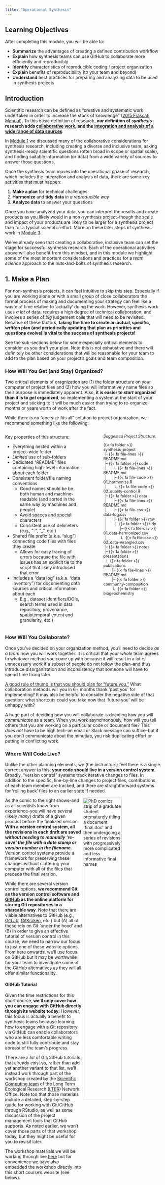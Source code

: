 ```yaml
---
title: "Operational Synthesis"
---
```


## Learning Objectives

After completing this module, you will be able to:

- **Summarize** the advantages of creating a defined contribution workflow
- **Explain** how synthesis teams can use GitHub to collaborate more efficiently and reproducibly
- **Identify** characteristics of reproducible coding / project organization
- **Explain** benefits of reproducibility (to your team and beyond)
- **Understand** best practices for preparing and analyzing data to be used in synthesis projects

## Introduction

Scientific research can be defined as "creative and systematic work undertaken in order to increase the stock of knowledge" ([2015 Frascati Manual](https://doi.org/10.1787/9789264239012-en)). To this basic definition of research, **our definition of _synthesis_ research adds <u>collaborative work</u>, and the <u>integration and analysis of a wide range of data sources</u>**.

In [Module 1](https://lter.github.io/eco-data-synth-primer/module1.html) we discussed many of the collaborative considerations for synthesis research, including creating a diverse and inclusive team, asking synthesis-ready scientific questions (often broad in scope or spatial scale), and finding suitable information (or data) from a wide variety of sources to answer those questions. 

Once the synthesis team moves into the operational phase of research, which includes the integration and analysis of data, there are some key activities that must happen:

1. **Make a plan** for technical challenges
2. **Harmonize** and **tidy data** _in a reproducible way_
3. **Analyze data** to answer your questions

Once you have analyzed your data, you can interpret the results and create products as you likely would in a non-synthesis project--though the scale and impact of your products are likely to be larger for a synthesis project than for a typical scientific effort. More on these later steps of synthesis work in [Module 3](https://lter.github.io/eco-data-synth-primer/module3.html).

We've already seen that creating a collaborative, inclusive team can set the stage for successful synthesis research. Each of the operational activities above will also benefit from this mindset, and in this module we highlight some of the most important considerations and practices for a _team science_ approach to the nuts-and-bolts of synthesis research.

## 1. Make a Plan

For non-synthesis projects, it can feel intuitive to skip this step. Especially if you are working alone or with a small group of close collaborators the formal process of making and documenting your strategy can feel like a waste of time relative to 'actually' doing the work. However, synthesis work uses _a lot_ of data, requires a high degree of technical collaboration, and involves a series of _big_ judgement calls that will need to be revisited. Because of these factors, **taking the time to create an actual, specific, _written_ plan (and periodically updating that plan as priorities and questions evolve) is vital to the success of synthesis projects!**

See the sub-sections below for some especially critical elements to consider as you draft your plan. Note this is not exhaustive and there will definitely be other considerations that will be reasonable for your team to add to the plan based on your project's goals and team composition.

### How Will You Get (and Stay) Organized?

Two critical elements of oragnization are (1) the folder structure on your computer of project files and (2) how you will informatively name files so their purpose is immediately apparent. Also, **it is easier to _start_ organized than it is to _get_ organized**, so implementing a system at the start of your project and sticking to it will be much easier than trying to re-organize months or years worth of work after the fact.

While there is no "one size fits all" solution to project organization, we recommend something like the following:

::::{.columns}
:::{.column width="55%"}

Key properties of this structure:

- Everything nested within a project-wide folder
- _Limited_ use of sub-folders
- Dedicated "README" files containing high-level information about each folder
- Consistent folder/file naming conventions
   - Good names should be be both human and machine-readable (and sorted in the same way by machines and people)
   - Avoid spaces and special characters
   - Consistent use of delimeters (e.g., "-", "_", etc.)
- Shared file prefix (a.k.a. "slug") connecting code files with files they create
    - Allows for easy tracing of errors because the file with issues has an explicit tie to the script that likely introduced that error
- Includes a "data log" (a.k.a. "data inventory") for documenting data sources and critical information about each
    - E.g., dataset identifiers/DOIs, search terms used in data repository, provenance, spatiotemporal extent and granularity, etc.)

:::
:::{.column width="5%"}

:::
:::{.column width="40%"}
:::{style="font-size:0.9em;"}

_Suggested Project Structure:_

{{< fa folder >}} synthesis_project  
&nbsp;|--&nbsp;{{< fa file-lines >}} README.md  
&nbsp;|--&nbsp;{{< fa folder >}} code  
&nbsp;|&nbsp;&nbsp;&nbsp;&nbsp;&nbsp;&nbsp;&nbsp;|--&nbsp;{{< fa file-lines >}} README.md  
&nbsp;|&nbsp;&nbsp;&nbsp;&nbsp;&nbsp;&nbsp;&nbsp;|--&nbsp;{{< fa file-code >}} 01_harmonize.R  
&nbsp;|&nbsp;&nbsp;&nbsp;&nbsp;&nbsp;&nbsp;&nbsp;&nbsp;L&nbsp; {{< fa file-code >}} 02_quality-control.R  
&nbsp;|--&nbsp;{{< fa folder >}} data  
&nbsp;|&nbsp;&nbsp;&nbsp;&nbsp;&nbsp;&nbsp;&nbsp;|--&nbsp;{{< fa file-lines >}} README.md  
&nbsp;|&nbsp;&nbsp;&nbsp;&nbsp;&nbsp;&nbsp;&nbsp;|--&nbsp;{{< fa file-csv >}} data-log.csv  
&nbsp;|&nbsp;&nbsp;&nbsp;&nbsp;&nbsp;&nbsp;&nbsp;|--&nbsp;{{< fa folder >}} raw  
&nbsp;|&nbsp;&nbsp;&nbsp;&nbsp;&nbsp;&nbsp;&nbsp;&nbsp;L&nbsp; {{< fa folder >}} tidy  
&nbsp;|&nbsp;&nbsp;&nbsp;&nbsp;&nbsp;&nbsp;&nbsp;&nbsp;&nbsp;&nbsp;&nbsp;&nbsp;&nbsp;|--&nbsp;{{< fa file-csv >}} 01_data-harmonized.csv  
&nbsp;|&nbsp;&nbsp;&nbsp;&nbsp;&nbsp;&nbsp;&nbsp;&nbsp;&nbsp;&nbsp;&nbsp;&nbsp;&nbsp;&nbsp;L&nbsp; {{< fa file-csv >}} 02_data-wrangled.csv  
&nbsp;|--&nbsp;{{< fa folder >}} notes   
&nbsp;|--&nbsp;{{< fa folder >}} presentations  
&nbsp;&nbsp;L&nbsp; {{< fa folder >}} publications   
&nbsp;&nbsp;&nbsp;&nbsp;&nbsp;&nbsp;&nbsp;&nbsp;|--&nbsp;{{< fa file-lines >}} README.md  
&nbsp;&nbsp;&nbsp;&nbsp;&nbsp;&nbsp;&nbsp;&nbsp;|--&nbsp;{{< fa folder >}} community-composition  
&nbsp;&nbsp;&nbsp;&nbsp;&nbsp;&nbsp;&nbsp;&nbsp;&nbsp;L&nbsp; {{< fa folder >}} biogeochemistry  

:::
:::
::::

### How Will You Collaborate?

Once you've decided on your organization method, you'll need to decide _as a team_ how you will work together. It is critical that your _whole_ team agrees to whatever method you come up with because it will result in a lot of unnecessary work if a subset of people do not follow the plan--and thus introduce disorganization and inconsistency that someone will have to spend time fixing later.

<u>A good rule of thumb is that you should plan for "future you."</u> What collaboration methods will you in 6+ months thank 'past you' for implementing? It may also be helpful to consider the negative side of that question: what shortcuts could you take now that 'future you' will be unhappy with?

A huge part of deciding how you will collaborate is deciding how you will _communicate_ as a team. When you work asynchronously, how will you tell others that you are working on a particular code or document file? This _does not_ have to be high tech--an email or Slack message can suffice--but if you don't communicate about the minutiae, you risk duplicating effort or putting in conflicting work.

### Where Will Code Live?

Unlike the other planning elements, we (the instructors) feel there is a single correct answer to this: **your code should live in a version control system**. Broadly, "version control" systems track iterative changes to files. In addition to the specific, line-by-line changes to project files, contributions of each team member are tracked, and there are straightforward systems for 'rolling back' files to an earlier state if needed.

<img src="images/mod2_final.png" alt="PhD comics strip of a graduate student prematurely titling a document 'final.doc' and then undergoing a series of revisions with progressively more complicated and less informative final names" align = "right" width="50%"/>

As the comic to the right shows--and as all scientists know from experience--you will have several (likely _many_) drafts of a given product before the finalized version. **With a version control system, all the revisions in each draft are saved _without needing to manually 're-save' the file with a date stamp or version number in the filename_**. Version control systems provide a framework for preserving these changes without cluttering your computer with all of the files that precede the final version.

While there are several version control options, **we recommend Git as the version control software and [GitHub](https://github.com/) as the online platform for storing Git repositories in a shareable way**. Note that there are viable alternatives to GitHub (e.g., [GitLab](https://about.gitlab.com/), [GitKraken](https://www.gitkraken.com/), etc.) but (A) all of these rely on Git 'under the hood' and (B) in order to give an effective tutorial of version control in this course, we need to narrow our focus to just one of these website options. From here onwards, we'll use focus on GitHub but it may be worthwhile for your team to investigate some of the GitHub alternatives as they will all offer similar functionality.

#### GitHub Tutorial

Given the time restrictions for this short course, **we'll only cover how you can engage with GitHub directly through its website today**. However, this focus is actually a benefit to synthesis teams because learning how to engage with a Git repository via GitHub can enable collaborators who are less comfortable writing code to still fully contribute and stay abreast of the team's progress.

There are a _lot_ of Git/GitHub tutorials that already exist so, rather than add yet another variant to that list, we'll instead work through part of the workshop created by the [Scientific Computing team](https://lter.github.io/scicomp/) of the Long Term Ecological Research ([LTER](https://lternet.edu/)) Network Office. Note too that those materials include a detailed, step-by-step guide for working with Git/GitHub through RStudio, as well as some discussion of the project management tools that GitHub supports. As noted earlier, we won't cover those parts of that workshop today, but they might be useful for you to revisit later.

The workshop materials we will be working through live [here](https://lter.github.io/workshop-github/) but for convenience we have also embedded the workshop directly into this short course's website (see below).

 ```{=html}
<iframe src="https://lter.github.io/workshop-github/" height="550" width="800" style="border: 1px solid #2e3846;"></iframe>
```

## 2. Prepare Data

Synthesis efforts are intensely data-heavy by their nature; as such, you'll need to spend more time and effort in the data preparation phase than you would in a non-synthesis project. This means that **doing reproducible work pays huge dividends!** Making one's work "reproducible"--particularly in code contexts--has become increasingly popular but is not always clearly defined. For the purposes of this short course, we believe that reproducible work has the following properties:

1. Contains sufficient documentation for those outside of the project team to navigate and understand the project's contents
2. Allows anyone to recreate the entire workflow from start to finish
3. Leads to modular, extensible research projects; adding data from a new site, or a new analysis, should be relatively easy in a reproducible workflow
4. Contains detailed **metadata** for all data products and prerequisite software

:::{.callout-tip collapse="true"}
#### More About Metadata

Metadata is "data about the data," or information that describes **who** collected the data, **what** was observed or measured, **when** the data were collected, **where** the data were collected, **how** the observations or measurements were made, and **why** they were collected. Metadata provide important contextual information about the origin of the data and how they can be analyzed or used. They are most useful when attached or linked to the data being described, and data and related metadata together are commonly referred to as a _dataset_.

Metadata for ecological research data are well described in Michener et al (1997),[^3] but there are many other kinds of metadata with different purposes.[^4] If you are publishing a research dataset and have questions about metadata, ask a data manager for your project, or staff at the repository you are working with, for help. Either can typically provide guidance on creating metadata that will describe your data and be useful to the community (here is [one example](https://edirepository.org/resources/creating-metadata-for-publication)). We'll return to the subject of metadata in Module 3.

[^3]: Michener, W.K., Brunt, J.W., Helly, J.J., Kirchner, T.B. and Stafford, S.G. (1997), NONGEOSPATIAL METADATA FOR THE ECOLOGICAL SCIENCES. Ecological Applications, 7: 330-342. https://doi.org/10.1890/1051-0761(1997)007[0330:NMFTES]2.0.CO;2
[^4]: Mayernik, M.S. and Acker, A. (2018), Tracing the traces: The critical role of metadata within networked communications. Journal of the Association for Information Science and Technology, 69: 177-180. https://doi.org/10.1002/asi.23927
:::

### Reproducible Coding

While the reproducibility guidelines identified above apply to many different facets of a project, there are a few more when considering reproducible _code_ specifically. For example:

- _All_ interactions with data should be done with code
- A version control system should be used to track changes to code
- All code should include non-coding "comments" to provide explanation/context
- Any necessary software libraries should be loaded explicitly at the start of each script
- Relative file paths that are agnostic to operating system
    - E.g., `file.path("data", "bees.csv")` instead of `"~/Users/me/Documents/synthesis_project/data/bees.csv"`
- Functions should be "namespaced" (if not already required by your coding language)  
    - E.g., `dplyr::mutate()` instead of `mutate()`

The above list is non-exhaustive and there are other conditions you may want to consider such as using custom functions for repeated operations or adding sequential numbers to script names that must be run in a particular order but generally following the above list will keep your code on the "more reproducible" side of things.

### Reproducibility in Synthesis

Finally, there are a few additional considerations for reproducible synthesis work in particular. Judgement calls need to be made and agreed to as a team. However, group members should "defer to the doers." If you have a very strong opinion that differs from the feeling of most of the rest of the group and will result in a lot of extra work, you should be ready to volunteer to do that work or allow those who will be responsible for the work to have a larger role in deciding the shape of that effort.

Reproducible synthesis work also requires dramatically more communication--especially around contribution guidelines and intellectual credit. It's best to keep track of who contributed what, so that everyone gets credit. This can be challenging in practice and makes sense to start recording early and in a transparent way.

::: {.panel-tabset} 
### Reproducibility Questions

In groups of 3-5, discuss the following questions:

- What elements of reproducibility **from our list** have you used/are interested in using?
- Which feel unreasonable or confusing?
- What activities do you do in your own work to ensure reproducibility that **our list is missing**?

:::

### Data Preparation Overview

The scientific questions being asked in synthesis projects are usually broad in scope, and it is therefore common to bring together many datasets from different sources for analysis. The datasets selected for analysis (source data) may have been collected by different people, in different places, using different methods, as part of different projects, or all of the above. Typically you will need to **harmonize** these disparate datasets by standardizing data structure, units of measurement, and file format. Once this is done, you'll move on to **data cleaning** where you can check for malformed values, unreasonable rows, and filter out unwanted observations.

These processes can be easy or difficult depending on the quality of the source data, the differences between source data, and how much **metadata** (see callout above) is available to understand them. Also, note that you could clean each input dataset separately first, then harmonize the data, but it may be easier to harmonize first. For example, if you have 10 datasets, each with some type of sampling date column, it will be _much_ easier to filter out particular dates if all that information is in the same format in the same column as opposed to working with whatever idiosyncratic formats and/or column names are present in each original file.

::: {.panel-tabset}
#### **Data Preparation Group Questions**

- How many of you work directly with data in your day-to-day?
- What percentage of the time that you spend working on data is spent on data cleaning?
- How much on metadata creation?
- How much on data preparation?

:::

### Harmonize Data

Data harmonization is the process of bringing different datasets into a common format for analysis. The harmonized data format chosen for a synthesis project depends on the source data, analysis plans, and overall project goals. It is best to make a plan for harmonizing data _before_ analysis begins, which means discussing this with the team in the early stages of a synthesis project. As a general rule, it is also wise to use a scripted workflow that is as reproducible as possible to accomplish the harmonization you need for your project. Following this guidance lets others understand, check, and adapt your work, and will also make it much, _much_ easier to bring new data and analysis methods into the project.

Data harmonization is hard work that sometimes requires trial and error to arrive at a useful end product. At the end of this section are some additional data harmonization resources to help you get started. Looking at a simple example might also help.

:::{.callout-note icon="false" collapse="true"}

#### Example: Harmonizing grassland biomass data  

In the figure below, two datasets from different LTER sites have been harmonized for analysis. We don't have all the metadata here, but based on the column naming we can assume that the file on the left (`Konza_harvestplots.txt`, **<span style="color:orange">yellow</span>**) contains columns for the sampling date, a plot identifier, a treatment categorical value, and measured biomass values. The filename suggests that the data come from the Konza Prarie LTER site. The file on the right (`2022_clips.csv`, **<span style="color:blue">blue</span>**) has a column denoting the LTER site, in this case Sevilleta LTER (abbreviated as SEV), as well as similar date, plot identifier, treatment, and measured biomass columns. 

There are some similarities and some differences in these two source files. A harmonized file (`lter_grass_biomass_harmonized.txt`) appears below.

<p align="center">
<img src="images/data_harmonization_example.png" alt="Image showing two small data tables with different column names and data structure being modified to be able to combine them into a single, larger table" width="90%"/>
</p>

Take a minute to look at the harmonized file and consider **how** these data were harmonized. Then, answer the question below.

:::{.callout-caution collapse="true" icon="false"}
#### Click Me for Answer!

**What changes were made to data structure, variable formatting, or units in these data?** Even though the source data files were similar, several important changes were made to create the harmonized file. Among them:

- The **site** column was preserved and contains the "SEV" and "KNZ" categorical values denoting which LTER site is observed in each row.
- The dates in the **date** column were converted to a standard format (_YYYY-MM-DD_). Incidentally, this matches the International Organization for Standardization (ISO) recommendation for date/time data, making it generally a good choice for dates.
- A new **rep** column was created to identify the replicate measurements at each site. This is essentially a standard version the plot identifier columns (**PlotID** and **plot**) in the original data file. Also note that the original values are preserved in the new **plot_orig** column.
- The treatment columns from the original data files (**Treatment** and **trt**) were standardized to one column with "C" and "F" categorical values, for control and fertilized treatments, respectively.
- The biomass values from Konza were converted to units grams per meter squared (g/m^2^) because the original Konza measurements were for total biomass in 2x2 meter plots. _Note that this conversion is for illustration purposes only_--we can't be sure if this conversion is correct without it being spelled out in the metadata, or asking the data provider directly.

:::
:::

#### A Word About Harmonized Data Formats

Above, we have discussed several aspects of selecting a **data format**. There are at least three related, but not exactly equivalent, concepts to consider when formatting data. First, formats describe the way data are structured, organized, and related within a data file. For example, in a tabular data file about biomass, the measured biomass values might appear in one column, or in muiltiple columns. Second, the values of any variable can be represented in more than one format. The same date, for example, could be formatted using text as "July 2, 1974" or "1974-07-02." Third, format may refer to the _file format_ used to hold data on a disk or other storage medium. File formats like comma separated value text files (CSV), Excel files (XLSX), JPEG images, are commonly used for research data, and each has particular strengths for certain kinds of data.

A few guidelines apply:

1. For formatting a tabular dataset, **err towards simpler data structures**, which are usually easier to clean, filter, and analyze
    - Keeping data in "long format",[^5] is one common recommendation for this
2. When choosing a file format, **err towards open, non-proprietary file formats** that more people know and have access to
    - Delimited text files, such as CSV files, are a good choice for tabular data
3. **Use existing community standards** for formatting variables and files as long as they suit your project methods and scientific goals
    - Using ISO standards for date-time variables, or species identifiers from a taxonomic authority, are good examples of this practice
4. **There is no perfect data format!**
    - Harmonizing data always involves some judgement calls and tradeoffs

When choosing a destination format for the harmonized data for a synthesis project, the **audience** and **future uses** of the data are also an important consideration. Consider how your synthesis team will analyze the data, as well as how the world outside that team will use and interact with the data once it is published. Again, there is no one answer, but below are a few examples of harmonized destination formats to consider.

:::{.panel-tabset}
#### Long Format (a.k.a. "Tidy")

Here our grassland biomass data is in long format, often referred to as "tidy" data. Data in this format is generally easy to understand and use. There are three rules for tidy data:

1. Each column is one variable.
2. Each row is one observation.
3. Each cell contains a single value.

![visual representation of the tidy data structure](images/tidy-data.png){fig-alt="Image of a table of data in 'tidy' format (i.e., where each column is one variable, each row is one observation, and each cell contains a single value)"}

**Advantages**: clear meaning of rows and columns; ease in filtering/cleaning/appending  
**Disadvantages**: not as human-friendly so it can be difficult to assess the data visually  
**Possible file formats**: Delimited text (tab delimited shown here), spreadsheets, database tables  

![The harmonized grassland data, in long format.](images/long_data_example.png){width="75%" fig-alt="An example of tidy data in long format"}

#### Wide Format

In this dataset, our grassland data has been restructured into wide format, often referred to (sometimes unfairly) as "messy" or "untidy" data. Note that the biomass variable has been split into two columns, one for control plots and one for fertilized plots.

**Advantages**: easier for some statistical analyses; easier to assess the data visually  
**Disadvantages**: may be more difficult to clean/filter/append, multiple observations per row; more likely to contain empty (`NULL`) cells  
**Possible file formats**: Delimited text (tab delimited shown here), spreadsheets, database tables  

![The harmonized grassland data, restructured into wide format with biomass values in control and fertilized columns.](images/wide_data_example.png){width="75%" fig-alt="An example of tidy data in wide format"}

#### Relational Databases

Below is an example of how we might structure our grassland data in a relational database. The schema consists of three tables that house information about sampling events (when, where data were collected), the plots from which the samples are collected, and the biomass values for each collection. The schema allows us to define the data types (e.g., text, integer), add constraints (e.g., values cannot be missing), and to describe relationships between tables (keys). Relational formats are [normalized](https://en.wikipedia.org/wiki/Database_normalization) to reduce data redundancy and increase data integrity, which can help us to manage complex data[^13].

![example grassland database schema](images/grassland_schema.drawio.png){fig-alt="An example of relational data where several tables are linked by a shared column even though they have differing variables and numbers of observations"}

**Advantages**: reduced redundancy, greater integrity; community standard; powerful extensions (e.g., store and process spatial data); many different database flavors to meet specific needs  
**Disadvantages**: significant metadata needed to describe and use; more complex to publish; learning curve  
**Possible file formats**: Database stores, can be represented in delimited text (CSV)  

A richer example is a schematic of the related tables that comprise the [ecocomDP](https://ediorg.github.io/ecocomDP/)[^8] harmonized data format for biodiversity data. Eight tables are defined, along with a set of relationships between tables (keys), and constraints on the allowable values in each table.

![The ecocomDP schema. Each table has a name (top cell) and a list of columns. Shaded column names are primary keys, hashed columns have constraints, and arrows represent relations between keys/constraints in different tables.](images/ecocomDP_schema.jpg){width="75%" fig-alt="Another example of a relational set of tables implicitly connected by shared index columns. Curved lines indicate which tables are connected to one another and which columns define that relationship"}

[^8]: O'Brien, Margaret, et al. "ecocomDP: a flexible data design pattern for ecological community survey data." Ecological Informatics 64 (2021): 101374. https://doi.org/10.1016/j.ecoinf.2021.101374
[^13]: Zimmerman, N. 2016. [Hand-crafted relational databases for fun and science](https://carpentries.org/blog/2016/12/hand-crafted-databases/)

#### Cloud-Native

There are many possibilities to make large synthesis datasets available and useful in the cloud. These require specialized knowledge and tooling, and reliable access to cloud platforms.

**Advantages**: easier access to big (high volume) data, can integrate with web apps  
**Disadvantages**: less familiar/accessible to many scientists, few best practices to follow, costs can be higher  
**Possible file formats**: Parquet files, object storage, distributed/cloud databases

![A few of the cloud-native technologies that might be useful for synthesis research products.](images/cloud_native.png){width="75%" fig-alt="A stylized cloud containing the logos for Parquet, S3, PostgreSQL, and Apache Arrow"}

#### Other...

There are many, many other possible harmonized data formats. Here are a few possible examples:

* DarwinCore archives for biodiversity data
* Organismal trait databases
* Archives of cropped, labeled images for training machine or deep learning models
* Libraries of standardized raster imagery in Google Earth Engine

:::

### Clean Data

When assembling large datasets from diverse sources, as in synthesis research, not all the source data will be useful. This may be because there are real or suspected errors, missing values, or simply because they are not needed to answer the scientific question being asked (wrong variable, different ecosystem, etc.). Data that are not useful are usually excluded from analysis or removed altogether. Data cleaning tends to be a stepwise, iterative process that follows a different path for every dataset and research project. There are some standard techniques and algorithms for cleaning and filtering data, but they are beyond the scope of this course. Below are a few guidelines to remember, and more in-depth resources for data cleaning are found at the end of this section.

1. **Always preserve the raw data**. Chances are you'll want to go back and check the original source data at least once.
2. **Use a scripted workflow to clean and filter the raw data**, and follow the usual rules about reproducibility (comments, version control, functionalization).
3. **Consider using the concept of data processing "levels,"** meaning that defined sets of data flagging, removal, or transformation operations are applied consistently to the data in stepwise fashion. For example, incoming raw data would be labeled "level 0" data, and "level 1" data is reached after the first set of processing steps is applied.
4. **Spread the data cleaning workload around!** Data cleaning typically demands a _huge_ fraction of the total time devoted to working with data,[^5][^6][^7] and it can be tedious work. Make sure the team shares this workload equitably.

[^5]: Wickham, H. (2014). Tidy Data. Journal of Statistical Software, 59(10), 1–23. https://doi.org/10.18637/jss.v059.i10
[^6]: [New York Times, 2014](http://www.nytimes.com/2014/08/18/technology/for-big-data-scientists-hurdle-to-insights-is-janitor-work.html)
[^7]: [Anaconda State of Data Science Report, 2022](https://www.anaconda.com/resources/whitepapers/state-of-data-science-report-2022/)

#### A Word About Filtering Data

When filtering data, you are removing rows that you do not want to include in analysis. However, "filtering" is not a monolith and can be split into two categories that warrant different strategies. Some data are unusable and are removed for that reason, however, some data are _potentially_ usable, but aren't relevant to the current analysis.

Because of this latter category, **filtering data should be done as late as possible in your workflow**, ideally, as the final step before analysis. The reason for this is that you will eventually finish testing your first hypothesis and then the criteria for 'is this data usable' will change! If the very first step of your workflow as removing all data you didn't want in that moment, you might have to return all the way to the start in order to get the data you now need for this subsequent hypothesis.

If instead, you develop your workflow with as much of the usable data as possible, when your filtering criteria evolve, most of your workflow--i.e., the labor-intensive harmonization and cleaning steps--is already good as-is and likely won't need to be revisited. You simply create a new 'filter' script with the new criteria and can immediately leap into analysis.

## 3. Analyze Data

Once the team has found sufficient source data, then harmonized, cleaned, and filtered countless datasets, and documented and described everything with quality metadata, it is finally time to analyze the data! Great! Load up R or Python and get started, and then tell us how it goes. We simply don't have enough time to cover all the ins and outs of data analysis in a this course. However, we have put a few helpful resources below to get you started, and many of the best practices we have talked about, or will talk about, apply:

1. **Document your analysis steps and comment your code**, and generally try to make everything reproducible.
2. **Use version control** as you analyze data.
3. **Give everyone a chance!** Analyzing data is challenging, exciting, and a great learning opportunity. Having more eyes on the analysis process also helps catch interesting results or subtle errors.

## Synthesis Group Case Studies

To make some of these concepts more tangible, let's consider some case studies. The following tabs contain GitHub repositories for real teams that have engaged in synthesis research and chosen to preserve and maintain their scripts in GitHub. Each has different strengths and you may find that facets of each feel most appropriate for your group to adopt. There is no single "right" way of tackling this but hopefully parts of these exemplars inspire you.

:::{.panel-tabset}
### Example 1

LTER SPARC Group: [Soil Phosphorus Control of Carbon and Nitrogen](https://lternet.edu/working-groups/soil-p-control-of-c-and-n/)

Stored their code here: {{< fa brands github >}} [lter / **lter-sparc-soil-p**](https://github.com/lter/lter-sparc-soil-p)

**Highlights**

- Straightforward & transparent numbering of workflow scripts
    - File names also reasonably informative even without numbering
- Simple README in each folder written in human-readable language
- Custom `.gitignore` safety net
    - Controls which files are "ignored" by Git (prevents accidentally sharing data/private information)

### Example 2

LTER Full Synthesis Working Group: [The Flux Gradient Project](https://lternet.edu/working-groups/the-flux-gradient-project/)

Stored their code here: {{< fa brands github >}} [lter / **lterwg-flux-gradient**](https://github.com/lter/lterwg-flux-gradient)

**Highlights**

- _Extremely_ consistent file naming conventions
- Strong use of sub-folders for within-project organization
- Top-level README includes robust description of naming convention, folder structure, and order of scripts in workflow
- Active contribution to code base by nearly all group members
    - Facilitated by strong internal documentation and consenus-building prior to choosing this structure

### Example 3

LTER Full Synthesis Working Group: [From Poles to Tropics: A Multi-Biome Synthesis Investigating the Controls on River Si Exports](https://lternet.edu/working-groups/from-poles-to-tropics-a-multi-biome-synthesis-investigating-the-controls-on-river-si-exports/)

Stored their code here: {{< fa brands github >}} [lter / **lterwg-silica-spatial**](https://github.com/lter/lterwg-silica-spatial)

**Highlights**

- Files performing similar functions share a prefix in their file name
- Use of GitHub "Release" feature to get a persistent DOI for their codebase
- Separate repositories for each manuscript
- Nice use of README as pseudo-bookmarks for later reference to other repositories

:::

For more information about LTER synthesis working groups and how you can get involved in one, click [here](https://lternet.edu/synthesis/). 

## Additional Resources

### Data Preparation

**Data cleaning and filtering resources**

* Data cleaning is complicated and varied, and entire books have been written on the subject.[^9][^10] For some general considerations on cleaning data, see EDI's "[Cleaning Data and Quality Control](https://edirepository.org/resources/cleaning-data-and-quality-control)" resource
* [OpenRefine](https://openrefine.org/) is an open-source, cross-platform tool for iterative, scripted data cleaning.
* In the R language, the `tidyverse` libraries (particularly `tidyr` and `dplyr`) are often used for data cleaning, as are additional libraries like [`janitor`](https://sfirke.github.io/janitor/).
* In Python, `pandas` and `numpy` libraries provide useful data cleaning features. There are also some stand-alone cleaning tools like [`pyjanitor`](https://pyjanitor-devs.github.io/pyjanitor/) (started as a re-implementation of the R version) and [`cleanlab`](https://docs.cleanlab.ai/stable/index.html) (geared towards machine learning applications).
* Both the R and Python data science ecosystems have excellent documentation resources that thoroughly cover data cleaning. For R, consider starting with Hadley Wickham's *R for Data Science* book chapter on [data tidying](https://r4ds.hadley.nz/data-tidy),[^11] and for python check Wes McKinney's *Python for Data Analysis* book chapter on [data cleaning and preparation](https://wesmckinney.com/book/data-cleaning).[^12]

[^9]: Osborne, Jason W. Best practices in data cleaning: A complete guide to everything you need to do before and after collecting your data. Sage publications, 2012.
[^10]: Van der Loo, Mark, and Edwin De Jonge. Statistical data cleaning with applications in R. John Wiley & Sons, 2018. https://doi.org/10.1002/9781118897126
[^11]: Wickham, Hadley, Mine Çetinkaya-Rundel, and Garrett Grolemund. R for data science. " O'Reilly Media, Inc.", 2023. https://r4ds.hadley.nz/
[^12]: McKinney, Wes. Python for data analysis. " O'Reilly Media, Inc.", 2022. https://wesmckinney.com/book

**Data harmonization resources**

* For R and Python users, there are, again, excellent documentation resources that thoroughly cover data harmonization techniques like data filtering, reformatting, joins, and standardization. In Hadley Wickham's *R for Data Science* book, the chapters on [data transforms](https://r4ds.hadley.nz/data-transform) and [data tidying](https://r4ds.hadley.nz/data-tidy) are a good place to start. In Wes McKinney's *Python for Data Analysis* book, the chapter on [data wrangling](https://wesmckinney.com/book/data-wrangling) is helpful.
* A nice [article in "The Analysis Factor"](https://www.theanalysisfactor.com/wide-and-long-data/) describes wide vs long data formats and when to choose which (TLDR, it depends on your statistical analysis plan).

### Data Analysis

* Harrer, M. _et al._ [Doing Meta-Analysis with R: A Hands-On Guide](https://bookdown.org/MathiasHarrer/Doing_Meta_Analysis_in_R/). **2023**. _GitHub_
* Once again, for R and Python users, the same two books mentioned above provide excellent beginning guidance on data analysis techniques (exploratory analysis, summary stats, visualization, model fitting, etc). In Wickham's *R for Data Science* book, the chapter on [exploratory data analysis](https://r4ds.hadley.nz/eda) will help. In McKinney's *Python for Data Analysis* book, try the chapters on [plotting and visualization](https://wesmckinney.com/book/plotting-and-visualization) and [the introduction to modeling](https://wesmckinney.com/book/modeling).

### Courses, Workshops, and Tutorials

- [Synthesis Skills for Early Career Researchers](https://lter.github.io/ssecr/) (SSECR) course. **2024**. LTER Network Office
- [Reproducible Approaches to Arctic Research Using R](https://learning.nceas.ucsb.edu/2024-02-arctic/) workshop. **2024**. Arctic Data Center & NCEAS Learning Hub
- [Collaborative Coding with GitHub](https://nceas.github.io/scicomp-workshop-collaborative-coding/) workshop. **2024**. NCEAS Scientific Computing team
- [Coding in the Tidyverse](https://nceas.github.io/scicomp-workshop-tidyverse/) workshop. **2023**. NCEAS Scientific Computing team
- [Shiny Apps for Sharing Science](https://njlyon0.github.io/asm-2022_shiny-workshop/) workshop. **2022**. Lyon, N.J. _et al._
- [Ten Commandments for Good Data Management](https://dynamicecology.wordpress.com/2016/08/22/ten-commandments-for-good-data-management/). **2016**. McGill, B.

### Literature

- Todd-Brown, K.E.O., _et al._ [Reviews and Syntheses: The Promise of Big Diverse Soil Data, Moving Current Practices Towards Future Potential](https://bg.copernicus.org/articles/19/3505/2022/). **2022**. _Biogeosciences_
- Borer, E.T. _et al._ [Some Simple Guidelines for Effective Data Management](https://esajournals.onlinelibrary.wiley.com/doi/full/10.1890/0012-9623-90.2.205). **2009**. _Ecological Society of America Bulletin_

### Other

- Better commit messages with [Conventional Commits](https://www.conventionalcommits.org/en/v1.0.0/?utm_source=pocket_mylist)
